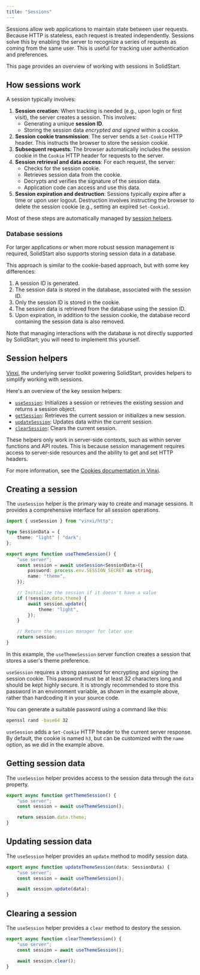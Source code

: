```yaml
---
title: "Sessions"
---
```


Sessions allow web applications to maintain state between user requests.
Because HTTP is stateless, each request is treated independently.
Sessions solve this by enabling the server to recognize a series of requests as coming from the same user.
This is useful for tracking user authentication and preferences.

This page provides an overview of working with sessions in SolidStart.

## How sessions work

A session typically involves:

1. **Session creation**: When tracking is needed (e.g., upon login or first visit), the server creates a session.
   This involves:
   - Generating a unique **session ID**.
   - Storing the session data _encrypted and signed_ within a cookie.
2. **Session cookie transmission**: The server sends a `Set-Cookie` HTTP header.
   This instructs the browser to store the session cookie.
3. **Subsequent requests**: The browser automatically includes the session cookie in the `Cookie` HTTP header for requests to the server.
4. **Session retrieval and data access**: For each request, the server:
   - Checks for the session cookie.
   - Retrieves session data from the cookie.
   - Decrypts and verifies the signature of the session data.
   - Application code can access and use this data.
5. **Session expiration and destruction**: Sessions typically expire after a time or upon user logout.
   Destruction involves instructing the browser to delete the session cookie (e.g., setting an expired `Set-Cookie`).

Most of these steps are automatically managed by [session helpers](#session-helpers).

### Database sessions

For larger applications or when more robust session management is required, SolidStart also supports storing session data in a database.

This approach is similar to the cookie-based approach, but with some key differences:

1. A session ID is generated.
2. The session data is stored in the database, associated with the session ID.
3. Only the session ID is stored in the cookie.
4. The session data is retrieved from the database using the session ID.
5. Upon expiration, in addition to the session cookie, the database record containing the session data is also removed.

Note that managing interactions with the database is not directly supported by SolidStart; you will need to implement this yourself.

## Session helpers

[Vinxi](https://vinxi.vercel.app), the underlying server toolkit powering SolidStart, provides helpers to simplify working with sessions.

Here's an overview of the key session helpers:

- [`useSession`](https://vinxi.vercel.app/api/server/session.html#usesession): Initializes a session or retrieves the existing session and returns a session object.
- [`getSession`](https://vinxi.vercel.app/api/server/session.html#getsession): Retrieves the current session or initializes a new session.
- [`updateSession`](https://vinxi.vercel.app/api/server/session.html#updatesession): Updates data within the current session.
- [`clearSession`](https://vinxi.vercel.app/api/server/session.html#clearsession): Clears the current session.

These helpers only work in server-side contexts, such as within server functions and API routes.
This is because session management requires access to server-side resources and the ability to get and set HTTP headers.

For more information, see the [Cookies documentation in Vinxi](https://vinxi.vercel.app/api/server/session.html).

## Creating a session

The `useSession` helper is the primary way to create and manage sessions.
It provides a comprehensive interface for all session operations.

```ts title="src/lib/session.ts"
import { useSession } from "vinxi/http";

type SessionData = {
	theme: "light" | "dark";
};

export async function useThemeSession() {
	"use server";
	const session = await useSession<SessionData>({
		password: process.env.SESSION_SECRET as string,
		name: "theme",
	});

	// Initialize the session if it doesn't have a value
	if (!session.data.theme) {
		await session.update({
			theme: "light",
		});
	}

	// Return the session manager for later use
	return session;
}
```

In this example, the `useThemeSession` server function creates a session that stores a user's theme preference.

`useSession` requires a strong password for encrypting and signing the session cookie.
This password must be at least 32 characters long and should be kept highly secure.
It is strongly recommended to store this password in an environment variable, as shown in the example above, rather than hardcoding it in your source code.

You can generate a suitable password using a command like this:

```sh frame="none"
openssl rand -base64 32
```

`useSession` adds a `Set-Cookie` HTTP header to the current server response.
By default, the cookie is named `h3`, but can be customized with the `name` option, as we did in the example above.

## Getting session data

The `useSession` helper provides access to the session data through the `data` property.

```ts title="src/lib/session.ts"
export async function getThemeSession() {
	"use server";
	const session = await useThemeSession();

	return session.data.theme;
}
```

## Updating session data

The `useSession` helper provides an `update` method to modify session data.

```ts title="src/lib/session.ts"
export async function updateThemeSession(data: SessionData) {
	"use server";
	const session = await useThemeSession();

	await session.update(data);
}
```

## Clearing a session

The `useSession` helper provides a `clear` method to destory the session.

```ts title="src/lib/session.ts"
export async function clearThemeSession() {
	"use server";
	const session = await useThemeSession();

	await session.clear();
}
```
